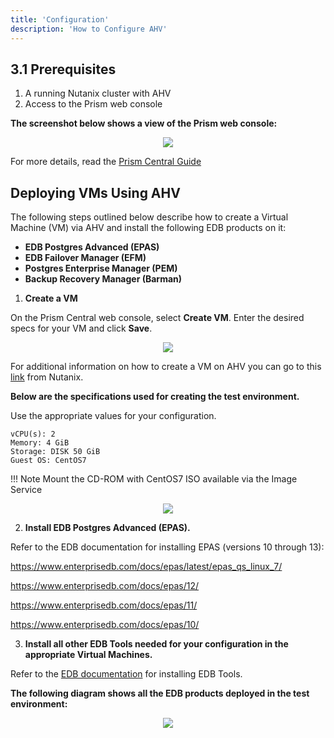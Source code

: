 ```yaml
---
title: 'Configuration'
description: 'How to Configure AHV'
---
```


## 3.1 Prerequisites

1. A running Nutanix cluster with AHV
2. Access to the Prism web console

**The screenshot below shows a view of the Prism web console:**

<p align="center">
  <img  src="Images/PrismWebConsole.png">
</p>

For more details, read the [Prism Central Guide](https://portal.nutanix.com/page/documents/details?targetId=Prism-Central-Guide-Prism-v5_19:Prism-Central-Guide-Prism-v5_19)

## Deploying VMs Using AHV

The following steps outlined below describe how to create a Virtual Machine (VM) via AHV
and install the following EDB products on it:

- **EDB Postgres Advanced (EPAS)**
- **EDB Failover Manager (EFM)**
- **Postgres Enterprise Manager (PEM)**
- **Backup Recovery Manager (Barman)**

1. **Create a VM**

On the Prism Central web console, select **Create VM**. Enter the desired specs for your VM and click **Save**.

<p align="center">
  <img  src="Images/CreateaVM.png">
</p>

For additional information on how to create a VM on AHV you can go to this [link](https://www.youtube.com/watch?v=q4wBewXfDs8) from Nutanix.

**Below are the specifications used for creating the test environment.**

Use the appropriate values for your configuration.

    vCPU(s): 2
    Memory: 4 GiB
    Storage: DISK 50 GiB
    Guest OS: CentOS7

!!! Note
    Mount the CD-ROM with CentOS7 ISO available via the Image Service

<p align="center">
  <img  src="Images/TestEnvironmentSpecifications.png">
</p>

2. **Install EDB Postgres Advanced (EPAS).**

Refer to the EDB documentation for installing EPAS (versions 10 through 13):

https://www.enterprisedb.com/docs/epas/latest/epas_qs_linux_7/

https://www.enterprisedb.com/docs/epas/12/

https://www.enterprisedb.com/docs/epas/11/

https://www.enterprisedb.com/docs/epas/10/


3. **Install all other EDB Tools needed for your configuration in the appropriate Virtual Machines.**

Refer to the [EDB documentation](https://www.enterprisedb.com/edb-docs) for installing EDB Tools.

**The following diagram shows all the EDB products deployed in the test environment:**

<p align="center">
  <img  src="Images/EDBProducts.png">
</p>
